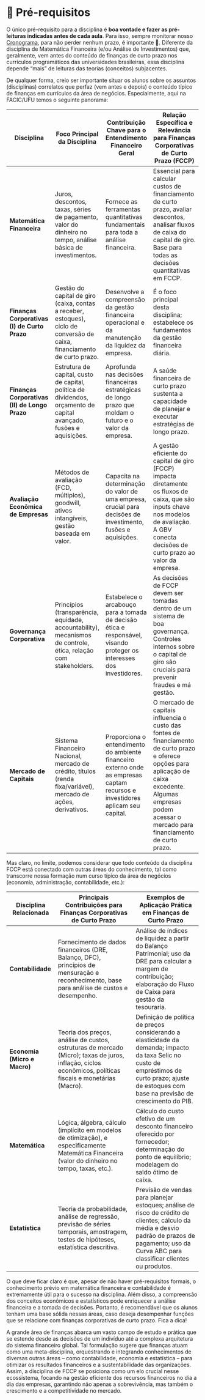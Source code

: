 # 📇 Pré-requisitos {#sec-prework .unnumbered}

O único pré-requisito para a disciplina é **boa vontade e fazer as pré-leituras indicadas antes de cada aula**. Para isso, sempre monitorar nosso [Cronograma](http://fccp.phdpablo.com/00-schedule.html), para não perder nenhum prazo, é importante 🤢. Diferente da disciplina de Matemática Financeira (e/ou Análise de Investimentos) que, geralmente, vem antes do conteúdo de finanças de curto prazo nos currículos programáticos das universidades brasileiras, essa disciplina depende "mais" de leituras das teorias (conceitos) subjacentes.

De qualquer forma, creio ser importante situar os alunos sobre os assuntos (disciplinas) correlatos que perfaz (vem antes e depois) o conteúdo típico de finanças em currículos da área de negócios. Especialmente, aqui na FACIC/UFU temos o seguinte panorama:

| Disciplina                                    | Foco Principal da Disciplina                                                                                              | Contribuição Chave para o Entendimento Financeiro Geral                                                                        | Relação Específica e Relevância para Finanças Corporativas de Curto Prazo (FCCP)                                                                                                                                    |
|------------------|------------------|------------------|-------------------|
| **Matemática Financeira**                     | Juros, descontos, taxas, séries de pagamento, valor do dinheiro no tempo, análise básica de investimentos.                | Fornece as ferramentas quantitativas fundamentais para toda a análise financeira.                                              | Essencial para calcular custos de financiamento de curto prazo, avaliar descontos, analisar fluxos de caixa do capital de giro. Base para todas as decisões quantitativas em FCCP.                                  |
| **Finanças Corporativas (I) de Curto Prazo**  | Gestão do capital de giro (caixa, contas a receber, estoques), ciclo de conversão de caixa, financiamento de curto prazo. | Desenvolve a compreensão da gestão financeira operacional e da manutenção da liquidez da empresa.                              | É o foco principal desta disciplina; estabelece os fundamentos da gestão financeira diária.                                                                                                                         |
| **Finanças Corporativas (II) de Longo Prazo** | Estrutura de capital, custo de capital, política de dividendos, orçamento de capital avançado, fusões e aquisições.       | Aprofunda nas decisões financeiras estratégicas de longo prazo que moldam o futuro e o valor da empresa.                       | A saúde financeira de curto prazo sustenta a capacidade de planejar e executar estratégias de longo prazo.                                                                                                          |
| **Avaliação Econômica de Empresas**           | Métodos de avaliação (FCD, múltiplos), goodwill, ativos intangíveis, gestão baseada em valor.                             | Capacita na determinação do valor de uma empresa, crucial para decisões de investimento, fusões e aquisições.                  | A gestão eficiente do capital de giro (FCCP) impacta diretamente os fluxos de caixa, que são inputs chave nos modelos de avaliação. A GBV conecta decisões de curto prazo ao valor da empresa.                      |
| **Governança Corporativa**                    | Princípios (transparência, equidade, accountability), mecanismos de controle, ética, relação com stakeholders.            | Estabelece o arcabouço para a tomada de decisão ética e responsável, visando proteger os interesses dos investidores.          | As decisões de FCCP devem ser tomadas dentro de um sistema de boa governança. Controles internos sobre o capital de giro são cruciais para prevenir fraudes e má gestão.                                            |
| **Mercado de Capitais**                       | Sistema Financeiro Nacional, mercado de crédito, títulos (renda fixa/variável), mercado de ações, derivativos.            | Proporciona o entendimento do ambiente financeiro externo onde as empresas captam recursos e investidores aplicam seu capital. | O mercado de capitais influencia o custo das fontes de financiamento de curto prazo e oferece opções para aplicação de caixa excedente. Algumas empresas podem acessar o mercado para financiamento de curto prazo. |

Mas claro, no limite, podemos considerar que todo conteúdo da disciplina FCCP está conectado com outras áreas do conhecimento, tal como transcorre nossa formação num curso típico da área de negócios (economia, administração, contabilidade, etc.):

| Disciplina Relacionada       | Principais Contribuições para Finanças Corporativas de Curto Prazo                                                                                        | Exemplos de Aplicação Prática em Finanças de Curto Prazo                                                                                                                                             |
|------------------|-----------------------------|-------------------------|
| **Contabilidade**            | Fornecimento de dados financeiros (DRE, Balanço, DFC), princípios de mensuração e reconhecimento, base para análise de custos e desempenho.               | Análise de índices de liquidez a partir do Balanço Patrimonial; uso da DRE para calcular a margem de contribuição; elaboração do Fluxo de Caixa para gestão da tesouraria.                           |
| **Economia (Micro e Macro)** | Teoria dos preços, análise de custos, estruturas de mercado (Micro); taxas de juros, inflação, ciclos econômicos, políticas fiscais e monetárias (Macro). | Definição de política de preços considerando a elasticidade da demanda; impacto da taxa Selic no custo de empréstimos de curto prazo; ajuste de estoques com base na previsão de crescimento do PIB. |
| **Matemática**               | Lógica, álgebra, cálculo (implícito em modelos de otimização), e especificamente Matemática Financeira (valor do dinheiro no tempo, taxas, etc.).         | Cálculo do custo efetivo de um desconto financeiro oferecido por fornecedor; determinação do ponto de equilíbrio; modelagem do saldo ótimo de caixa.                                                 |
| **Estatística**              | Teoria da probabilidade, análise de regressão, previsão de séries temporais, amostragem, testes de hipóteses, estatística descritiva.                     | Previsão de vendas para planejar estoques; análise de risco de crédito de clientes; cálculo da média e desvio padrão de prazos de pagamento; uso da Curva ABC para classificar clientes ou produtos. |

O que deve ficar claro é que, apesar de não haver pré-requisitos formais, o conhecimento prévio em matemática financeira e contabilidade é extremamente útil para o sucesso na disciplina. Além disso, a compreensão dos conceitos econômicos e estatísticos pode enriquecer a análise financeira e a tomada de decisões. Portanto, é recomendável que os alunos tenham uma base sólida nessas áreas, caso deseja desempenhar funções que se relacione com finanças corporativas de curto prazo. Fica a dica!

A grande área de finanças abarca um vasto campo de estudo e prática que se estende desde as decisões de um indivíduo até a complexa arquitetura do sistema financeiro global. Tal formulação sugere que finanças atuam como uma meta-disciplina, orquestrando e integrando conhecimentos de diversas outras áreas – como contabilidade, economia e estatística – para otimizar os resultados financeiros e a sustentabilidade das organizações. Assim, a disciplina de FCCP se posiciona como um elo crucial nesse ecossistema, focando na gestão eficiente dos recursos financeiros no dia a dia das empresas, garantindo não apenas a sobrevivência, mas também o crescimento e a competitividade no mercado.
